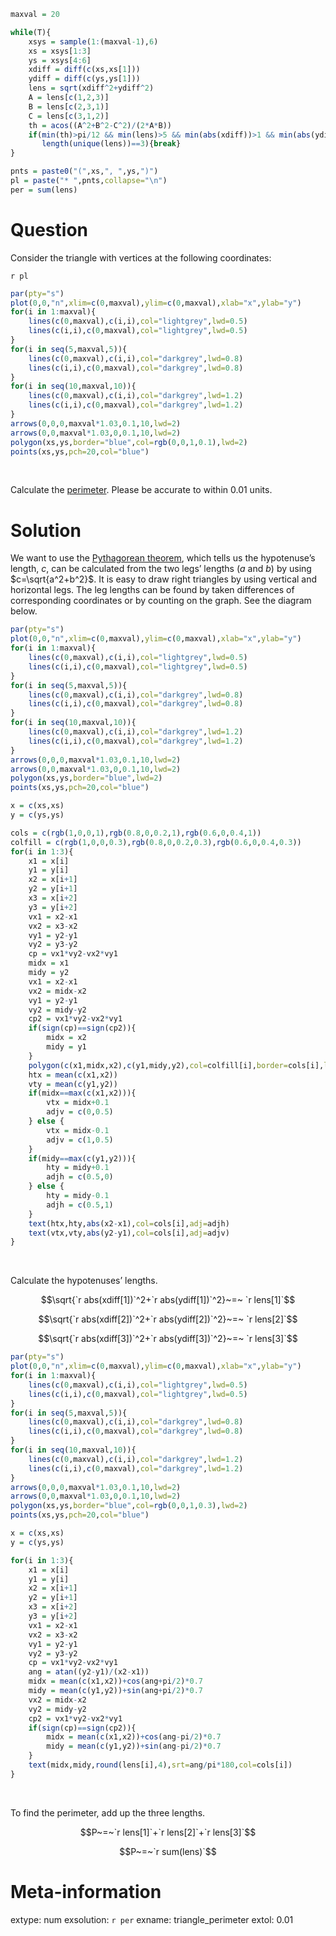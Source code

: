 ```r
maxval = 20

while(T){
    xsys = sample(1:(maxval-1),6)
    xs = xsys[1:3]
    ys = xsys[4:6]
    xdiff = diff(c(xs,xs[1]))
    ydiff = diff(c(ys,ys[1]))
    lens = sqrt(xdiff^2+ydiff^2)
    A = lens[c(1,2,3)]
    B = lens[c(2,3,1)]
    C = lens[c(3,1,2)]
    th = acos((A^2+B^2-C^2)/(2*A*B))
    if(min(th)>pi/12 && min(lens)>5 && min(abs(xdiff))>1 && min(abs(ydiff))>1 &&
       length(unique(lens))==3){break}
}

pnts = paste0("(",xs,", ",ys,")")
pl = paste("* ",pnts,collapse="\n")
per = sum(lens)

```

Question
========

Consider the triangle with vertices at the following coordinates:

`r pl`

```r
par(pty="s")
plot(0,0,"n",xlim=c(0,maxval),ylim=c(0,maxval),xlab="x",ylab="y")
for(i in 1:maxval){
    lines(c(0,maxval),c(i,i),col="lightgrey",lwd=0.5)
    lines(c(i,i),c(0,maxval),col="lightgrey",lwd=0.5)
}
for(i in seq(5,maxval,5)){
    lines(c(0,maxval),c(i,i),col="darkgrey",lwd=0.8)
    lines(c(i,i),c(0,maxval),col="darkgrey",lwd=0.8)
}
for(i in seq(10,maxval,10)){
    lines(c(0,maxval),c(i,i),col="darkgrey",lwd=1.2)
    lines(c(i,i),c(0,maxval),col="darkgrey",lwd=1.2)
}
arrows(0,0,0,maxval*1.03,0.1,10,lwd=2)
arrows(0,0,maxval*1.03,0,0.1,10,lwd=2)
polygon(xs,ys,border="blue",col=rgb(0,0,1,0.1),lwd=2)
points(xs,ys,pch=20,col="blue")

```
\

Calculate the [perimeter](https://en.wikipedia.org/wiki/Perimeter). Please be accurate to within 0.01 units.


Solution
========

We want to use the [Pythagorean theorem](https://en.wikipedia.org/wiki/Pythagorean_theorem), which tells us the hypotenuse's length, $c$, can be calculated from the two legs' lengths ($a$ and $b$) by using $c=\sqrt{a^2+b^2}$. It is easy to draw right triangles by using vertical and horizontal legs. The leg lengths can be found by taken differences of corresponding coordinates or by counting on the graph. See the diagram below.

```r
par(pty="s")
plot(0,0,"n",xlim=c(0,maxval),ylim=c(0,maxval),xlab="x",ylab="y")
for(i in 1:maxval){
    lines(c(0,maxval),c(i,i),col="lightgrey",lwd=0.5)
    lines(c(i,i),c(0,maxval),col="lightgrey",lwd=0.5)
}
for(i in seq(5,maxval,5)){
    lines(c(0,maxval),c(i,i),col="darkgrey",lwd=0.8)
    lines(c(i,i),c(0,maxval),col="darkgrey",lwd=0.8)
}
for(i in seq(10,maxval,10)){
    lines(c(0,maxval),c(i,i),col="darkgrey",lwd=1.2)
    lines(c(i,i),c(0,maxval),col="darkgrey",lwd=1.2)
}
arrows(0,0,0,maxval*1.03,0.1,10,lwd=2)
arrows(0,0,maxval*1.03,0,0.1,10,lwd=2)
polygon(xs,ys,border="blue",lwd=2)
points(xs,ys,pch=20,col="blue")

x = c(xs,xs)
y = c(ys,ys)

cols = c(rgb(1,0,0,1),rgb(0.8,0,0.2,1),rgb(0.6,0,0.4,1))
colfill = c(rgb(1,0,0,0.3),rgb(0.8,0,0.2,0.3),rgb(0.6,0,0.4,0.3))
for(i in 1:3){
    x1 = x[i]
    y1 = y[i]
    x2 = x[i+1]
    y2 = y[i+1]
    x3 = x[i+2]
    y3 = y[i+2]
    vx1 = x2-x1
    vx2 = x3-x2
    vy1 = y2-y1
    vy2 = y3-y2
    cp = vx1*vy2-vx2*vy1
    midx = x1
    midy = y2
    vx1 = x2-x1
    vx2 = midx-x2
    vy1 = y2-y1
    vy2 = midy-y2
    cp2 = vx1*vy2-vx2*vy1
    if(sign(cp)==sign(cp2)){
        midx = x2
        midy = y1
    }
    polygon(c(x1,midx,x2),c(y1,midy,y2),col=colfill[i],border=cols[i],lwd=2)
    htx = mean(c(x1,x2))
    vty = mean(c(y1,y2))
    if(midx==max(c(x1,x2))){
        vtx = midx+0.1
        adjv = c(0,0.5)
    } else {
        vtx = midx-0.1
        adjv = c(1,0.5)
    }
    if(midy==max(c(y1,y2))){
        hty = midy+0.1
        adjh = c(0.5,0)
    } else {
        hty = midy-0.1
        adjh = c(0.5,1)
    }
    text(htx,hty,abs(x2-x1),col=cols[i],adj=adjh)
    text(vtx,vty,abs(y2-y1),col=cols[i],adj=adjv)
}


```
\

Calculate the hypotenuses' lengths.

$$\sqrt{`r abs(xdiff[1])`^2+`r abs(ydiff[1])`^2}~=~ `r lens[1]`$$

$$\sqrt{`r abs(xdiff[2])`^2+`r abs(ydiff[2])`^2}~=~ `r lens[2]`$$

$$\sqrt{`r abs(xdiff[3])`^2+`r abs(ydiff[3])`^2}~=~ `r lens[3]`$$


```r
par(pty="s")
plot(0,0,"n",xlim=c(0,maxval),ylim=c(0,maxval),xlab="x",ylab="y")
for(i in 1:maxval){
    lines(c(0,maxval),c(i,i),col="lightgrey",lwd=0.5)
    lines(c(i,i),c(0,maxval),col="lightgrey",lwd=0.5)
}
for(i in seq(5,maxval,5)){
    lines(c(0,maxval),c(i,i),col="darkgrey",lwd=0.8)
    lines(c(i,i),c(0,maxval),col="darkgrey",lwd=0.8)
}
for(i in seq(10,maxval,10)){
    lines(c(0,maxval),c(i,i),col="darkgrey",lwd=1.2)
    lines(c(i,i),c(0,maxval),col="darkgrey",lwd=1.2)
}
arrows(0,0,0,maxval*1.03,0.1,10,lwd=2)
arrows(0,0,maxval*1.03,0,0.1,10,lwd=2)
polygon(xs,ys,border="blue",col=rgb(0,0,1,0.3),lwd=2)
points(xs,ys,pch=20,col="blue")

x = c(xs,xs)
y = c(ys,ys)

for(i in 1:3){
    x1 = x[i]
    y1 = y[i]
    x2 = x[i+1]
    y2 = y[i+1]
    x3 = x[i+2]
    y3 = y[i+2]
    vx1 = x2-x1
    vx2 = x3-x2
    vy1 = y2-y1
    vy2 = y3-y2
    cp = vx1*vy2-vx2*vy1
    ang = atan((y2-y1)/(x2-x1))
    midx = mean(c(x1,x2))+cos(ang+pi/2)*0.7
    midy = mean(c(y1,y2))+sin(ang+pi/2)*0.7
    vx2 = midx-x2
    vy2 = midy-y2
    cp2 = vx1*vy2-vx2*vy1
    if(sign(cp)==sign(cp2)){
        midx = mean(c(x1,x2))+cos(ang-pi/2)*0.7
        midy = mean(c(y1,y2))+sin(ang-pi/2)*0.7
    }
    text(midx,midy,round(lens[i],4),srt=ang/pi*180,col=cols[i])
}

```
\

To find the perimeter, add up the three lengths.

$$P~=~`r lens[1]`+`r lens[2]`+`r lens[3]`$$

$$P~=~`r sum(lens)`$$

Meta-information
============
extype: num
exsolution: `r per`
exname: triangle_perimeter
extol: 0.01